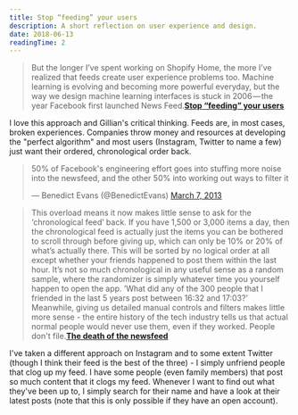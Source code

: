```yaml
---
title: Stop “feeding” your users
description: A short reflection on user experience and design.
date: 2018-06-13
readingTime: 2
---
```


>But the longer I’ve spent working on Shopify Home, the more I’ve realized that feeds create user experience problems too. Machine learning is evolving and becoming more powerful everyday, but the way we design machine learning interfaces is stuck in 2006 — the year Facebook first launched News Feed.**[Stop “feeding” your users](https://ux.shopify.com/stop-feeding-your-users-a859730a86d6)**

I love this approach and Gillian's critical thinking. Feeds are, in most cases, broken experiences. Companies throw money and resources at developing the "perfect algorithm" and most users (Instagram, Twitter to name a few) just want their ordered, chronological order back.

<blockquote class="twitter-tweet" data-lang="en"><p lang="en" dir="ltr">50% of Facebook&#39;s engineering effort goes into stuffing more noise into the newsfeed, and the other 50% into working out ways to filter it</p>&mdash; Benedict Evans (@BenedictEvans) <a href="https://twitter.com/BenedictEvans/status/309735715879653376?ref_src=twsrc%5Etfw">March 7, 2013</a></blockquote> <script async src="https://platform.twitter.com/widgets.js" charset="utf-8"></script>

>This overload means it now makes little sense to ask for the ‘chronological feed’ back. If you have 1,500 or 3,000 items a day, then the chronological feed is actually just the items you can be bothered to scroll through before giving up, which can only be 10% or 20% of what’s actually there. This will be sorted by no logical order at all except whether your friends happened to post them within the last hour. It’s not so much chronological in any useful sense as a random sample, where the randomizer is simply whatever time you yourself happen to open the app. ’What did any of the 300 people that I friended in the last 5 years post between 16:32 and 17:03?’ Meanwhile, giving us detailed manual controls and filters makes little more sense - the entire history of the tech industry tells us that actual normal people would never use them, even if they worked. People don't file.**[The death of the newsfeed](https://www.ben-evans.com/benedictevans/2018/4/2/the-death-of-the-newsfeed)**

I've taken a different approach on Instagram and to some extent Twitter (though I think their feed is the best of the three) - I simply unfriend people that clog up my feed. I have some people (even family members) that post so much content that it clogs my feed. Whenever I want to find out what they've been up to, I simply search for their name and have a look at their latest posts (note that this is only possible if they have an open account).